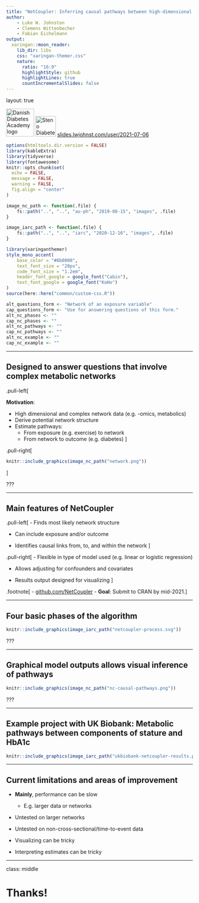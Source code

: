 ```yaml
---
title: "NetCoupler: Inferring causal pathways between high-dimensional metabolic data and external factors"
author:
    - Luke W. Johnston
    - Clemens Wittenbecher
    - Fabian Eichelmann
output:
  xaringan::moon_reader:
    lib_dir: libs
    css: "xaringan-themer.css"
    nature:
      ratio: "16:9"
      highlightStyle: github
      highlightLines: true
      countIncrementalSlides: false
---
```


layout: true

<!-- To UseR 2021 -->

<div class="my-header"></div>
<div class="my-footer">
<span>
<img src="../../common/dda-logo.png" width="75" alt="Danish Diabetes Academy logo">
<img src="../../common/sdca-logo.png" alt="Steno Diabetes Center Aarhus logo" width="55">
<a href="https://slides.lwjohnst.com/user/2021-07-06/">slides.lwjohnst.com/user/2021-07-06</a>
</span>
</div> 

```r
options(htmltools.dir.version = FALSE)
library(kableExtra)
library(tidyverse)
library(fontawesome)
knitr::opts_chunk$set(
  echo = FALSE,
  message = FALSE,
  warning = FALSE,
  fig.align = "center"
)

image_nc_path <- function(.file) {
    fs::path("..", "..", "au-ph", "2019-08-15", "images", .file)
}

image_iarc_path <- function(.file) {
    fs::path("..", "..", "iarc", "2020-12-16", "images", .file)
}
```

```r
library(xaringanthemer)
style_mono_accent(
    base_color = "#8b0000",
    text_font_size = "28px",
    code_font_size = "1.2em",
    header_font_google = google_font("Cabin"),
    text_font_google = google_font("KoHo")
)
source(here::here("common/custom-css.R"))
```

```r
alt_questions_form <- "Network of an exposure variable"
cap_questions_form <- "Use for answering questions of this form."
alt_nc_phases <- ""
cap_nc_phases <- ""
alt_nc_pathways <- ""
cap_nc_pathways <- ""
alt_nc_example <- ""
cap_nc_example <- ""
```


<!--

Instructions:

- Timing:
    - 5 min
    - ~100-150 wpm = 500-750 words total
- Video:
    - Show face (picture-in-picture layout)
    - OBS Studio/Simple Screen Recorder
    - Describe headers, graphics
    - Speak each word on slides
    - Describe what and why
- Content:
    - Include speakers notes
    - Include alt-text
    - Include transcript


# Outline brainstorm

- Purpose
- Implementation and usage
- Real-world Example
- Challenges/limitations
    
-->

---

## Designed to answer questions that involve complex metabolic networks 

.pull-left[

**Motivation**:

- High dimensional and complex network data (e.g. -omics, metabolics)
- Derive potential network structure
- Estimate pathways:
    - From exposure (e.g. exercise) to network
    - From network to outcome (e.g. diabetes)
]

.pull-right[
```r
knitr::include_graphics(image_nc_path("network.png"))
```
]

???

---

## Main features of NetCoupler

.pull-left[
- Finds most likely network structure

- Can include exposure and/or outcome

- Identifies causal links from, to, and within the network
]

.pull-right[
- Flexible in type of model used (e.g. linear or logistic regression)

- Allows adjusting for confounders and covariates

- Results output designed for visualizing
]

.footnote[
- [github.com/NetCoupler](https://github.com/NetCoupler/NetCoupler)
- **Goal**: Submit to CRAN by mid-2021.
]


---

## Four basic phases of the algorithm

```r
knitr::include_graphics(image_iarc_path("netcoupler-process.svg"))
```

???

---

## Graphical model outputs allows visual inference of pathways

```r
knitr::include_graphics(image_nc_path("nc-causal-pathways.png"))
```

???

---

## Example project with UK Biobank: Metabolic pathways between components of stature and HbA1c


```r
knitr::include_graphics(image_iarc_path("ukbiobank-netcoupler-results.png"))
```

---

## Current limitations and areas of improvement

- **Mainly**, performance can be slow
    - E.g. larger data or networks

- Untested on larger networks

- Untested on non-cross-sectional/time-to-event data

- Visualizing can be tricky

- Interpreting estimates can be tricky

---

class: middle

# Thanks!
